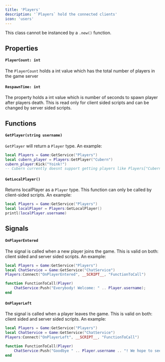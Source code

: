 ```yaml
---
title: 'Players'
description: '`Players` hold the connected clients'
icon: 'users'
---
```

<Warning>This class cannot be instanced by a `.new()` function.</Warning>
## Properties
#### `PlayerCount: int`
The `PlayerCount` holds a int value which has the total number of players in the game server

#### `RespawnTime: int`
The property holds a int value which is number of seconds to spawn player after players death. This is read only for client sided scripts and can be changed by server sided scripts.

## Functions
#### `GetPlayer(string username)`
`GetPlayer` will return a `Player` type. An example:
```lua
local Players = Game:GetService("Players")
local cubern_player = Players:GetPlayer("Cubern")
cubern_player:Kick("Yoink!")
-- Cubern currently doesnt support getting players like Players["Cubern"]
```
#### `GetLocalPlayer()`
Returns localPlayer as a `Player` type. This function can only be called by client-sided scripts. An example:
```lua
local Players = Game:GetService("Players")
local localPlayer = Players:GetLocalPlayer()
printl(localPlayer.username)
```

## Signals
#### `OnPlayerEntered`
The signal is called when a new player joins the game. This is valid on both: client sided and server sided scripts. An example:
```lua
local Players = Game:GetService("Players")
local ChatService = Game:GetService("ChatService")
Players:Connect("OnPlayerEntered", __SCRIPT__, "FunctionToCall")

function FunctionToCall(Player)
    ChatService:Push("Everybody! Welcome: " .. Player.username);
end
```

#### `OnPlayerLeft`
The signal is called when a player leaves the game. This is valid on both: client sided and server sided scripts. An example:
```lua
local Players = Game:GetService("Players")
local ChatService = Game:GetService("ChatService")
Players:Connect("OnPlayerLeft", __SCRIPT__, "FunctionToCall")

function FunctionToCall(Player)
    ChatService:Push("Goodbye " .. Player.username .. "! We hope to see you again!");
end
```